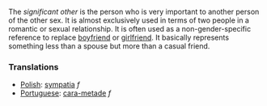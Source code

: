 The ''significant other'' is the person who is very important to another person of the other sex. It is almost exclusively used in terms of two people in a romantic or sexual relationship.  It is often used as a non-gender-specific reference to replace [[boyfriend]] or [[girlfriend]].  It basically represents something less than a spouse but more than a casual friend.


===Translations===
*[[Polish]]: [[sympatia]] ''f''
*[[Portuguese]]: [[cara-metade]] ''f''